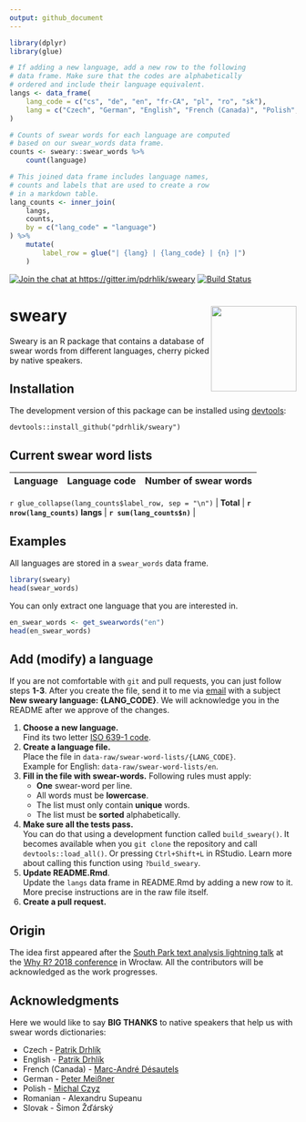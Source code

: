 ```yaml
---
output: github_document
---
```


<!-- README.md is generated from README.Rmd. Please edit this file. -->

```r
library(dplyr)
library(glue)

# If adding a new language, add a new row to the following
# data frame. Make sure that the codes are alphabetically
# ordered and include their language equivalent.
langs <- data_frame(
	lang_code = c("cs", "de", "en", "fr-CA", "pl", "ro", "sk"),
	lang = c("Czech", "German", "English", "French (Canada)", "Polish", "Romanian", "Slovak")
)

# Counts of swear words for each language are computed
# based on our swear_words data frame.
counts <- sweary::swear_words %>%
	count(language)

# This joined data frame includes language names,
# counts and labels that are used to create a row
# in a markdown table.
lang_counts <- inner_join(
	langs,
	counts,
	by = c("lang_code" = "language")
) %>%
	mutate(
		label_row = glue("| {lang} | {lang_code} | {n} |")
	)
```

[![Join the chat at https://gitter.im/pdrhlik/sweary](https://badges.gitter.im/Join%20Chat.svg)](https://gitter.im/swearyr)
[![Build Status](https://travis-ci.org/pdrhlik/sweary.svg?branch=master)](https://travis-ci.org/pdrhlik/sweary)

# sweary <img src="sticker/sweary-sticker.png" align="right" width="150" />

Sweary is an R package that contains a database of swear words from different languages, cherry picked by native speakers.

## Installation

The development version of this package can be installed using [devtools](https://github.com/r-lib/devtools):

```
devtools::install_github("pdrhlik/sweary")
```

## Current swear word lists

| Language      | Language code | Number of swear words |
| ------------- | ------------- | --------------------- |
`r glue_collapse(lang_counts$label_row, sep = "\n")`
| **Total**     | **`r nrow(lang_counts)` langs**   | **`r sum(lang_counts$n)`**               |

## Examples

All languages are stored in a `swear_words` data frame.

```r
library(sweary)
head(swear_words)
```

You can only extract one language that you are interested in.

```r
en_swear_words <- get_swearwords("en")
head(en_swear_words)
```

## Add (modify) a language

If you are not comfortable with `git` and pull requests, you can just follow steps **1-3**. After you create the file, send it to me via [email](mailto:patrik.drhlik@gmail.com) with a subject **New sweary language: {LANG_CODE}**. We will acknowledge you in the README after we approve of the changes.

1. **Choose a new language.**\
    Find its two letter [ISO 639-1 code](https://en.wikipedia.org/wiki/List_of_ISO_639-1_codes).
2. **Create a language file.**\
    Place the file in `data-raw/swear-word-lists/{LANG_CODE}`.\
    Example for English: `data-raw/swear-word-lists/en`.
3. **Fill in the file with swear-words.** Following rules must apply:
    + **One** swear-word per line.
    + All words must be **lowercase**.
    + The list must only contain **unique** words.
    + The list must be **sorted** alphabetically.
4. **Make sure all the tests pass.**\
    You can do that using a development function called `build_sweary()`. It becomes available when you `git clone` the repository and call `devtools::load_all()`. Or pressing `Ctrl+Shift+L` in RStudio. Learn more about calling this function using `?build_sweary`.
5. **Update README.Rmd**.\
    Update the `langs` data frame in README.Rmd by adding a new row to it. More precise instructions are in the raw file itself.
6. **Create a pull request.**

## Origin

The idea first appeared after the [South Park text analysis lightning talk](https://github.com/pdrhlik/southparktalk-whyr2018) at the [Why R? 2018 conference](http://whyr2018.pl/) in Wrocław. All the contributors will be acknowledged as the work progresses.

## Acknowledgments

Here we would like to say **BIG THANKS** to native speakers that help us with swear words dictionaries:

* Czech - [Patrik Drhlík](https://github.com/pdrhlik)
* English - [Patrik Drhlík](https://github.com/pdrhlik)
* French (Canada) - [Marc-André Désautels](https://github.com/desautm)
* German - [Peter Meißner](https://github.com/petermeissner)
* Polish - [Michal Czyz](https://github.com/mczyzj)
* Romanian - Alexandru Supeanu
* Slovak - Šimon Žďárský
